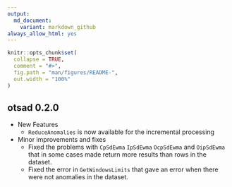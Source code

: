 ```yaml
---
output:
  md_document:
    variant: markdown_github
always_allow_html: yes
---
```


<!-- NEWS.md is generated from NEWS.Rmd. Please edit that file -->

```r
knitr::opts_chunk$set(
  collapse = TRUE,
  comment = "#>",
  fig.path = "man/figures/README-",
  out.width = "100%"
)
```

## otsad 0.2.0

* New Features
    + `ReduceAnomalies` is now available for the incremental processing
* Minor improvements and fixes
    + Fixed the problems with `CpSdEwma` `IpSdEwma` `OcpSdEwma` and `OipSdEwma` that in 
    some cases made return more results than rows in the dataset.
    + Fixed the error in `GetWindowsLimits` that gave an error when there were not anomalies in
    the dataset.

